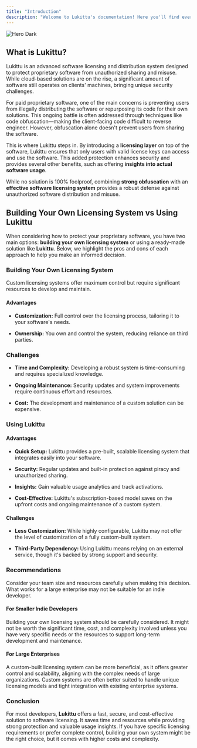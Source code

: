 ```yaml
---
title: "Introduction"
description: "Welcome to Lukittu's documentation! Here you'll find everything you need to get started licensing your software."
---
```




<img alt="Hero Dark" classname="hidden dark:block" src="/images/hero-dark.png" />

## What is Lukittu?

Lukittu is an advanced software licensing and distribution system designed to protect proprietary software from unauthorized sharing and misuse. While cloud-based solutions are on the rise, a significant amount of software still operates on clients' machines, bringing unique security challenges.

For paid proprietary software, one of the main concerns is preventing users from illegally distributing the software or repurposing its code for their own solutions. This ongoing battle is often addressed through techniques like code obfuscation—making the client-facing code difficult to reverse engineer. However, obfuscation alone doesn't prevent users from sharing the software.

This is where Lukittu steps in. By introducing a **licensing layer** on top of the software, Lukittu ensures that only users with valid license keys can access and use the software. This added protection enhances security and provides several other benefits, such as offering **insights into actual software usage**.

While no solution is 100% foolproof, combining **strong obfuscation** with an **effective software licensing system** provides a robust defense against unauthorized software distribution and misuse.

## Building Your Own Licensing System vs Using Lukittu

When considering how to protect your proprietary software, you have two main options: **building your own licensing system** or using a ready-made solution like **Lukittu**. Below, we highlight the pros and cons of each approach to help you make an informed decision.

### Building Your Own Licensing System

<Note>
  Custom licensing systems offer maximum control but require significant resources to develop and maintain.
</Note>

#### Advantages

* **Customization:** Full control over the licensing process, tailoring it to your software's needs.

* **Ownership:** You own and control the system, reducing reliance on third parties.

### Challenges

* **Time and Complexity:** Developing a robust system is time-consuming and requires specialized knowledge.

* **Ongoing Maintenance:** Security updates and system improvements require continuous effort and resources.

* **Cost:** The development and maintenance of a custom solution can be expensive.

### Using Lukittu

#### Advantages

* **Quick Setup:** Lukittu provides a pre-built, scalable licensing system that integrates easily into your software.

* **Security:** Regular updates and built-in protection against piracy and unauthorized sharing.

* **Insights:** Gain valuable usage analytics and track activations.

* **Cost-Effective:** Lukittu's subscription-based model saves on the upfront costs and ongoing maintenance of a custom system.

#### Challenges

* **Less Customization:** While highly configurable, Lukittu may not offer the level of customization of a fully custom-built system.

* **Third-Party Dependency:** Using Lukittu means relying on an external service, though it's backed by strong support and security.

### Recommendations

<Warning>
  Consider your team size and resources carefully when making this decision. What works for a large enterprise may not be suitable for an indie developer.
</Warning>

#### For Smaller Indie Developers

Building your own licensing system should be carefully considered. It might not be worth the significant time, cost, and complexity involved unless you have very specific needs or the resources to support long-term development and maintenance.

#### For Large Enterprises

A custom-built licensing system can be more beneficial, as it offers greater control and scalability, aligning with the complex needs of large organizations. Custom systems are often better suited to handle unique licensing models and tight integration with existing enterprise systems.

### Conclusion

For most developers, **Lukittu** offers a fast, secure, and cost-effective solution to software licensing. It saves time and resources while providing strong protection and valuable usage insights. If you have specific licensing requirements or prefer complete control, building your own system might be the right choice, but it comes with higher costs and complexity.